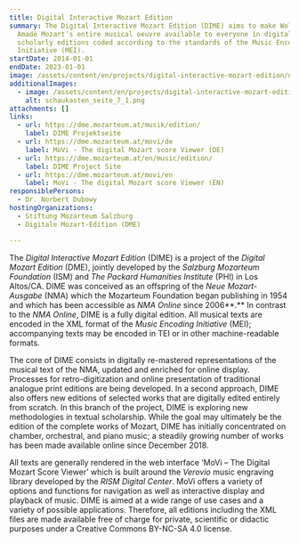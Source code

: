 ```yaml
---
title: Digital Interactive Mozart Edition
summary: The Digital Interactive Mozart Edition (DIME) aims to make Wolfgang
  Amadé Mozart’s entire musical oeuvre available to everyone in digital
  scholarly editions coded according to the standards of the Music Encoding
  Initiative (MEI).
startDate: 2014-01-01
endDate: 2023-01-01
image: /assets/content/en/projects/digital-interactive-mozart-edition/dme-musik2.png
additionalImages:
  - image: /assets/content/en/projects/digital-interactive-mozart-edition/additionalImages/schaukasten_seite_7_1.png
    alt: schaukasten_seite_7_1.png
attachments: []
links:
  - url: https://dme.mozarteum.at/musik/edition/
    label: DIME Projektseite
  - url: https://dme.mozarteum.at/movi/de
    label: MoVi - The digital Mozart score Viewer (DE)
  - url: https://dme.mozarteum.at/en/music/edition/
    label: DIME Project Site
  - url: https://dme.mozarteum.at/movi/en
    label: MoVi - The digital Mozart score Viewer (EN)
responsiblePersons:
  - Dr. Norbert Dubowy
hostingOrganizations:
  - Stiftung Mozarteum Salzburg
  - Digitale Mozart-Edition (DME)

---
```

The _Digital Interactive Mozart Edition_ (DIME) is a project of the _Digital Mozart Edition_ (DME), jointly developed by the _Salzburg Mozarteum Foundation_ (ISM) and _The Packard Humanities Institute_ (PHI) in Los Altos/CA. DIME was conceived as an offspring of the _Neue Mozart-Ausgabe_ (NMA) which the Mozarteum Foundation began publishing in 1954 and which has been accessible as _NMA Online_ since 2006**.** In contrast to the _NMA Online_, DIME is a fully digital edition. All musical texts are encoded in the XML format of the _Music Encoding Initiative_ (MEI); accompanying texts may be encoded in TEI or in other machine-readable formats.

The core of DIME consists in digitally re-mastered representations of the musical text of the NMA, updated and enriched for online display. Processes for retro-digitization and online presentation of traditional analogue print editions are being developed. In a second approach, DIME also offers new editions of selected works that are digitally edited entirely from scratch. In this branch of the project, DIME is exploring new methodologies in textual scholarship. While the goal may ultimately be the edition of the complete works of Mozart, DIME has initially concentrated on chamber, orchestral, and piano music; a steadily growing number of works has been made available online since December 2018.

All texts are generally rendered in the web interface ‘MoVi – The Digital Mozart Score Viewer’ which is built around the _Verovio_ music engraving library developed by the _RISM Digital Center_. MoVi offers a variety of options and functions for navigation as well as interactive display and playback of music. DIME is aimed at a wide range of use cases and a variety of possible applications. Therefore, all editions including the XML files are made available free of charge for private, scientific or didactic purposes under a Creative Commons BY-NC-SA 4.0 license.